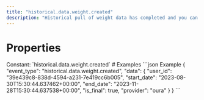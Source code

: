 ```yaml
---
title: "historical.data.weight.created"
description: "Historical pull of weight data has completed and you can now pull data for this resource."
---
```

# Properties
<ResponseField name="event_type" type="const string" required="true">
Constant: `historical.data.weight.created`
</ResponseField>
<ResponseField name="data" type="HistoricalDataCreated" required="true">
<Expandable title="HistoricalDataCreated" defaultOpen="true">
<ResponseField name="user_id" type="string" required="true">
</ResponseField>
<ResponseField name="start_date" type="string" required="true">
</ResponseField>
<ResponseField name="end_date" type="string" required="true">
</ResponseField>
<ResponseField name="is_final" type="boolean" required="true">
</ResponseField>
<ResponseField name="provider" type="string" required="true">
</ResponseField>
</Expandable>
</ResponseField>
# Examples
<CodeGroup>
```json Example
{
  "event_type": "historical.data.weight.created",
  "data": {
    "user_id": "39e439c8-838d-4594-a231-7e419cc6b005",
    "start_date": "2023-08-30T15:30:44.637462+00:00",
    "end_date": "2023-11-28T15:30:44.637538+00:00",
    "is_final": true,
    "provider": "oura"
  }
}
```
</CodeGroup>
